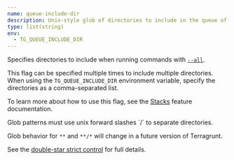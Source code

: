 ```yaml
---
name: queue-include-dir
description: Unix-style glob of directories to include in the queue of Units to run.
type: list(string)
env:
  - TG_QUEUE_INCLUDE_DIR
---
```



Specifies directories to include when running commands with [`--all`](/docs/reference/cli/commands/run#all).

This flag can be specified multiple times to include multiple directories. When using the `TG_QUEUE_INCLUDE_DIR` environment variable, specify the directories as a comma-separated list.

To learn more about how to use this flag, see the [Stacks](/docs/features/stacks) feature documentation.

<Aside type="note">
Glob patterns must use unix forward slashes `/` to separate directories.

Glob behavior for `**` and `**/*` will change in a future version of Terragrunt.

See the [double-star strict control](docs/reference/strict-controls/#double-star) for full details.
</Aside>